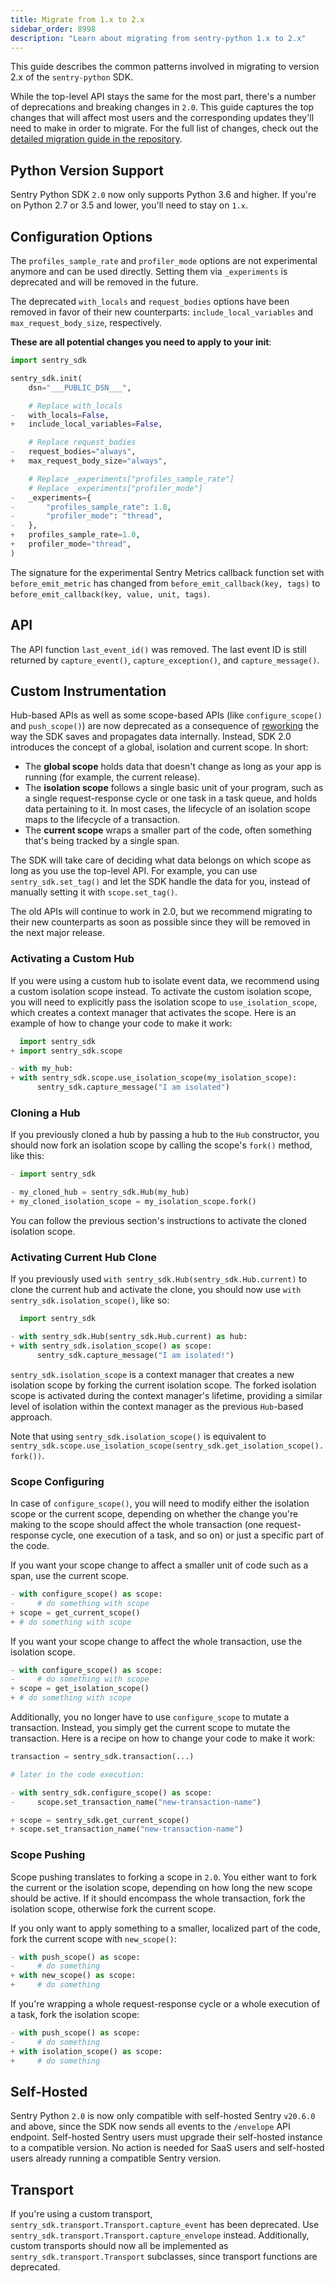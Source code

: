 ```yaml
---
title: Migrate from 1.x to 2.x
sidebar_order: 8998
description: "Learn about migrating from sentry-python 1.x to 2.x"
---
```


This guide describes the common patterns involved in migrating to version 2.x of the `sentry-python` SDK.

While the top-level API stays the same for the most part, there's a number of deprecations and breaking changes in `2.0`. This guide captures the top changes that will affect most users and the corresponding updates they'll need to make in order to migrate. For the full list of changes, check out the [detailed migration guide in the repository](https://github.com/getsentry/sentry-python/blob/master/MIGRATION_GUIDE.md).

## Python Version Support

Sentry Python SDK `2.0` now only supports Python 3.6 and higher. If you're on Python 2.7 or 3.5 and lower, you'll need to stay on `1.x`.

## Configuration Options

The `profiles_sample_rate` and `profiler_mode` options are not experimental anymore and can be used directly. Setting them via `_experiments` is deprecated and will be removed in the future.

The deprecated `with_locals` and `request_bodies` options have been removed in favor of their new counterparts: `include_local_variables` and `max_request_body_size`, respectively.

**These are all potential changes you need to apply to your init**:

<SignInNote />

```python diff
import sentry_sdk

sentry_sdk.init(
    dsn="___PUBLIC_DSN___",

    # Replace with_locals
-   with_locals=False,
+   include_local_variables=False,

    # Replace request_bodies
-   request_bodies="always",
+   max_request_body_size="always",

    # Replace _experiments["profiles_sample_rate"]
    # Replace _experiments["profiler_mode"]
-   _experiments={
-       "profiles_sample_rate": 1.0,
-       "profiler_mode": "thread",
-   },
+   profiles_sample_rate=1.0,
+   profiler_mode="thread",
)
```

The signature for the experimental Sentry Metrics callback function set with `before_emit_metric` has changed from `before_emit_callback(key, tags)` to `before_emit_callback(key, value, unit, tags)`.

## API

The API function `last_event_id()` was removed. The last event ID is still returned by `capture_event()`, `capture_exception()`, and `capture_message()`.

## Custom Instrumentation

Hub-based APIs as well as some scope-based APIs (like `configure_scope()` and `push_scope()`) are now deprecated as a consequence of [reworking](/platforms/python/enriching-events/scopes/) the way the SDK saves and propagates data internally. Instead, SDK 2.0 introduces the concept of a global, isolation and current scope. In short:

- The **global scope** holds data that doesn't change as long as your app is running (for example, the current release).
- The **isolation scope** follows a single basic unit of your program, such as a single request-response cycle or one task in a task queue, and holds data pertaining to it. In most cases, the lifecycle of an isolation scope maps to the lifecycle of a transaction.
- The **current scope** wraps a smaller part of the code, often something that's being tracked by a single span.

The SDK will take care of deciding what data belongs on which scope as long as you use the top-level API. For example, you can use `sentry_sdk.set_tag()` and let the SDK handle the data for you, instead of manually setting it with `scope.set_tag()`.

The old APIs will continue to work in 2.0, but we recommend migrating to their new counterparts as soon as possible since they will be removed in the next major release.

### Activating a Custom Hub

If you were using a custom hub to isolate event data, we recommend using a custom isolation scope instead. To activate the custom isolation scope, you will need to explicitly pass the isolation scope to `use_isolation_scope`, which creates a context manager that activates the scope. Here is an example of how to change your code to make it work:

```python diff
  import sentry_sdk
+ import sentry_sdk.scope

- with my_hub:
+ with sentry_sdk.scope.use_isolation_scope(my_isolation_scope):
      sentry_sdk.capture_message("I am isolated")
```

### Cloning a Hub

If you previously cloned a hub by passing a hub to the `Hub` constructor, you should now fork an isolation scope by calling the scope's `fork()` method, like this:

```python diff
- import sentry_sdk

- my_cloned_hub = sentry_sdk.Hub(my_hub)
+ my_cloned_isolation_scope = my_isolation_scope.fork()
```

You can follow the previous section's instructions to activate the cloned isolation scope.

### Activating Current Hub Clone

If you previously used `with sentry_sdk.Hub(sentry_sdk.Hub.current)` to clone the current hub and activate the clone, you should now use `with sentry_sdk.isolation_scope()`, like so:


```python diff
  import sentry_sdk

- with sentry_sdk.Hub(sentry_sdk.Hub.current) as hub:
+ with sentry_sdk.isolation_scope() as scope:
      sentry_sdk.capture_message("I am isolated!")
```

`sentry_sdk.isolation_scope` is a context manager that creates a new isolation scope by forking the current isolation scope. The forked isolation scope is activated during the context manager's lifetime, providing a similar level of isolation within the context manager as the previous `Hub`-based approach.

Note that using `sentry_sdk.isolation_scope()` is equivalent to `sentry_sdk.scope.use_isolation_scope(sentry_sdk.get_isolation_scope().fork())`.

### Scope Configuring

In case of `configure_scope()`, you will need to modify either the isolation scope
or the current scope, depending on whether the change you're making to the scope
should affect the whole transaction (one request-response cycle, one execution of
a task, and so on) or just a specific part of the code.

If you want your scope change to affect a smaller unit of code such as a span, use the current scope.

```python diff
- with configure_scope() as scope:
-     # do something with scope
+ scope = get_current_scope()
+ # do something with scope
```

If you want your scope change to affect the whole transaction, use the isolation scope.

```python diff
- with configure_scope() as scope:
-     # do something with scope
+ scope = get_isolation_scope()
+ # do something with scope
```

Additionally, you no longer have to use `configure_scope` to mutate a transaction. Instead, you simply get the current scope to mutate the transaction. Here is a recipe on how to change your code to make it work:

```python diff
transaction = sentry_sdk.transaction(...)

# later in the code execution:

- with sentry_sdk.configure_scope() as scope:
-     scope.set_transaction_name("new-transaction-name")

+ scope = sentry_sdk.get_current_scope()
+ scope.set_transaction_name("new-transaction-name")
```

### Scope Pushing

Scope pushing translates to forking a scope in `2.0`. You either want to fork the current or the isolation scope, depending on how long the new scope should be active. If it should encompass the whole transaction, fork the isolation scope, otherwise fork the current scope.

If you only want to apply something to a smaller, localized part of the code, fork the current scope with `new_scope()`:

```python diff
- with push_scope() as scope:
-     # do something
+ with new_scope() as scope:
+     # do something
```

If you're wrapping a whole request-response cycle or a whole execution of a task, fork the isolation scope:

```python diff
- with push_scope() as scope:
-     # do something
+ with isolation_scope() as scope:
+     # do something
```


## Self-Hosted

Sentry Python `2.0` is now only compatible with self-hosted Sentry `v20.6.0` and above, since the SDK now sends all events to the `/envelope` API endpoint. Self-hosted Sentry users must upgrade their self-hosted instance to a compatible version. No action is needed for SaaS users and self-hosted users already running a compatible Sentry version.

## Transport

If you're using a custom transport, `sentry_sdk.transport.Transport.capture_event` has been deprecated. Use `sentry_sdk.transport.Transport.capture_envelope` instead. Additionally, custom transports should now all be implemented as `sentry_sdk.transport.Transport` subclasses, since transport functions are deprecated.
